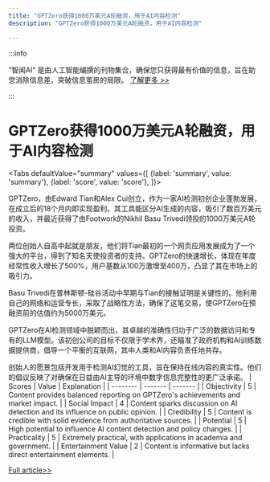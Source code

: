 ```yaml
---
title: "GPTZero获得1000万美元A轮融资，用于AI内容检测"
description: "GPTZero获得1000万美元A轮融资，用于AI内容检测"

---
```



:::info

“智闻AI“ 是由人工智能编撰的刊物集合，确保您只获得最有价值的信息，旨在助您消除信息差，突破信息茧房的局限。  [了解更多 >>](/)

:::

# GPTZero获得1000万美元A轮融资，用于AI内容检测


<Tabs
	defaultValue="summary"
	values={[
	{label: 'summary', value: 'summary'},
	{label: 'score', value: 'score'},
]}>
<TabItem value="summary">


GPTZero，由Edward Tian和Alex Cui创立，作为一家AI检测初创企业蓬勃发展，在成立后的18个月内即实现盈利。其工具能区分AI生成的内容，吸引了数百万美元的收入，并最近获得了由Footwork的Nikhil Basu Trivedi领投的1000万美元A轮投资。

两位创始人自高中起就是朋友，他们将Tian最初的一个网页应用发展成为了一个强大的平台，得到了知名天使投资者的支持。GPTZero的快速增长，体现在年度经常性收入增长了500%，用户基数从100万激增至400万，凸显了其在市场上的吸引力。

Basu Trivedi在普林斯顿-硅谷活动中早期与Tian的接触证明是关键性的。他利用自己的网络和运营专长，采取了战略性方法，确保了这笔交易，使GPTZero在预融资前的估值约为5000万美元。

GPTZero在AI检测领域中脱颖而出，其卓越的准确性归功于广泛的数据访问和专有的LLM模型。该初创公司的目标不仅限于学术界，还瞄准了政府机构和AI训练数据提供商，倡导一个平衡的互联网，其中人类和AI内容负责任地共存。

创始人的愿景包括开发用于检测AI幻觉的工具，旨在保持在线内容的真实性。他们的倡议反映了对确保在日益由AI主导的环境中数字信息完整性的更广泛承诺。
</TabItem>
<TabItem value="score">
	| Scores     | Value   | Explanation |
	| -------- | ------- | ------- |
	| Objectivity  | 5    | Content provides balanced reporting on GPTZero's achievements and market impact.    |
	| Social Impact | 4     | Content sparks discussion on AI detection and its influence on public opinion.    |
	| Credibility    | 5    | Content is credible with solid evidence from authoritative sources.    |
	| Potential    | 5    | High potential to influence AI content detection and policy changes.    |
	| Practicality    | 5    | Extremely practical, with applications in academia and government.    |
	| Entertainment Value    | 2    | Content is informative but lacks direct entertainment elements.    |
</TabItem>
</Tabs>

[Full article>>](https://techcrunch.com/2024/06/13/gptzero-profitable-ai-detection-startup-10m-series-a/)
